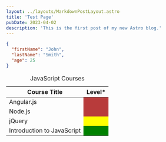 ```yaml
---
layout: ../layouts/MarkdownPostLayout.astro
title: 'Test Page'
pubDate: 2023-04-02
description: 'This is the first post of my new Astro blog.'
---
```


```json
{
  "firstName": "John",
  "lastName": "Smith",
  "age": 25
}
```

<table>
  <caption>JavaScript Courses</caption>
  <thead>
    <tr>
      <th scope="col">Course Title</th>
      <th scope="col">Level*</th>
    </tr>
  </thead>
  <tbody>
    <tr>
      <td data-th=" ">Angular.js</td>
      <td style="background:#b83b3b;" data-th=" ">
        &nbsp;
      </td>
    </tr>
    <tr>
      <td data-th=" ">Node.js</td>
      <td style="background:#b83b3b;" data-th=" ">
        &nbsp;
      </td>
    </tr>
    <tr>
      <td data-th=" ">jQuery</td>
      <td style="background:#ffff00;" data-th=" ">
        &nbsp;
      </td>
    </tr>
    <tr>
      <td id="tab3Table1Item1" data-th=" ">
        Introduction to JavaScript
      </td>
      <td style="background:#008000;" data-th=" ">
        &nbsp;
      </td>
    </tr>
  </tbody>
</table>

